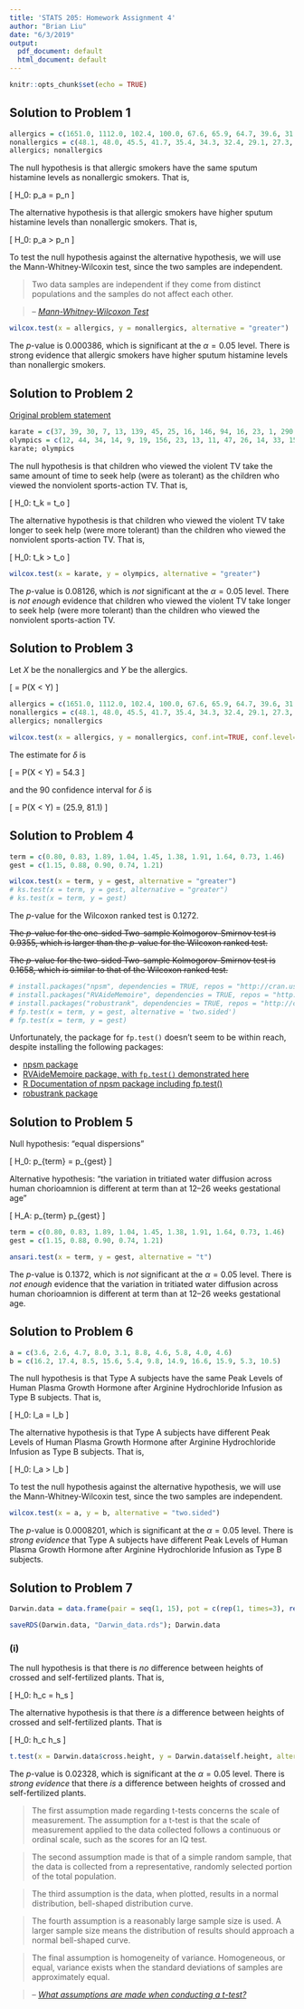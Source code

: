 ```yaml
---
title: 'STATS 205: Homework Assignment 4'
author: "Brian Liu"
date: "6/3/2019"
output:
  pdf_document: default
  html_document: default
---
```


```r
knitr::opts_chunk$set(echo = TRUE)
```

## Solution to Problem 1

```r
allergics = c(1651.0, 1112.0, 102.4, 100.0, 67.6, 65.9, 64.7, 39.6, 31.0)
nonallergics = c(48.1, 48.0, 45.5, 41.7, 35.4, 34.3, 32.4, 29.1, 27.3, 18.9, 6.6, 5.2, 4.7)
allergics; nonallergics
```

The null hypothesis is that allergic smokers have the same sputum histamine levels as nonallergic smokers. That is,

\[
    H_0: p_a = p_n
\]

The alternative hypothesis is that allergic smokers have higher sputum histamine levels than nonallergic smokers. That is,

\[
    H_0: p_a > p_n
\]

To test the null hypothesis against the alternative hypothesis, we will use the Mann-Whitney-Wilcoxin test, since the two samples are independent.

>Two data samples are independent if they come from distinct populations and the samples do not affect each other.

>-- <cite>[Mann-Whitney-Wilcoxon Test][1]</cite>

[1]:http://www.r-tutor.com/elementary-statistics/non-parametric-methods/mann-whitney-wilcoxon-test

```r
wilcox.test(x = allergics, y = nonallergics, alternative = "greater")
```

The $p$-value is $0.000386$, which is significant at the $\alpha = 0.05$ level. There is strong evidence that allergic smokers have higher sputum histamine levels than nonallergic smokers.

## Solution to Problem 2

[Original problem statement](https://i.imgur.com/WXQHBJ9.png)

```r
karate = c(37, 39, 30, 7, 13, 139, 45, 25, 16, 146, 94, 16, 23, 1, 290, 169, 62, 145, 36, 20, 13)
olympics = c(12, 44, 34, 14, 9, 19, 156, 23, 13, 11, 47, 26, 14, 33, 15, 62, 5, 8, 0, 154, 146)
karate; olympics
```

The null hypothesis is that children who viewed the violent TV take the same amount of time to seek help (were as tolerant) as the children who viewed the nonviolent sports-action TV. That is, 

\[
    H_0: t_k = t_o
\]

The alternative hypothesis is that children who viewed the violent TV take longer to seek help (were more tolerant) than the children who viewed the nonviolent sports-action TV. That is,

\[
    H_0: t_k > t_o
\]

```r
wilcox.test(x = karate, y = olympics, alternative = "greater")
```

The $p$-value is $0.08126$, which is *not* significant at the $\alpha = 0.05$ level. There is *not enough* evidence that children who viewed the violent TV take longer to seek help (were more tolerant) than the children who viewed the nonviolent sports-action TV.

## Solution to Problem 3

Let $X$ be the nonallergics and $Y$ be the allergics.

\[
    \delta = P(X < Y)
\]


```r
allergics = c(1651.0, 1112.0, 102.4, 100.0, 67.6, 65.9, 64.7, 39.6, 31.0)
nonallergics = c(48.1, 48.0, 45.5, 41.7, 35.4, 34.3, 32.4, 29.1, 27.3, 18.9, 6.6, 5.2, 4.7)
allergics; nonallergics

wilcox.test(x = allergics, y = nonallergics, conf.int=TRUE, conf.level=.90)
```

<!-- The $p$-value stands for how likely the sample data would occur, assuming that the null hypothesis (that allergic smokers have the same sputum histamine levels as nonallergic smokers, or $H_0: p_a = p_n$) is true.
 -->

 <!-- >Recall that the p-value is defined as the probability of getting data as extreme as the observed data when the null hypothesis is true.

 >--<cite>[Introduction to Permutation Tests][3]</cite> -->

[3]:https://rcompanion.org/handbook/K_01.html

The estimate for $\delta$ is

\[
    \hat{\delta} = P(X < Y) = 54.3
\]

and the $90%$ confidence interval for $\delta$ is

\[
    \hat{\delta} = P(X < Y) = (25.9, 81.1)
\]


## Solution to Problem 4

```r
term = c(0.80, 0.83, 1.89, 1.04, 1.45, 1.38, 1.91, 1.64, 0.73, 1.46)
gest = c(1.15, 0.88, 0.90, 0.74, 1.21)

wilcox.test(x = term, y = gest, alternative = "greater")
# ks.test(x = term, y = gest, alternative = "greater")
# ks.test(x = term, y = gest)
```

The $p$-value for the Wilcoxon ranked test is $0.1272$.

~~The $p$-value for the one-sided Two-sample Kolmogorov-Smirnov test is $0.9355$, which is larger than the $p$-value for the Wilcoxon ranked test.~~

~~The $p$-value for the two-sided  Two-sample Kolmogorov-Smirnov test is $0.1658$, which is similar to that of the Wilcoxon ranked test.~~

```r
# install.packages("npsm", dependencies = TRUE, repos = "http://cran.us.r-project.org")
# install.packages("RVAideMemoire", dependencies = TRUE, repos = "http://cran.us.r-project.org")
# install.packages("robustrank", dependencies = TRUE, repos = "http://cran.us.r-project.org")
# fp.test(x = term, y = gest, alternative = 'two.sided')
# fp.test(x = term, y = gest)
```

Unfortunately, the package for `fp.test()` doesn't seem to be within reach, despite installing the following packages:

- [npsm package](https://cran.r-project.org/web/packages/npsm/index.html)
- [RVAideMemoire package, with `fp.test()` demonstrated here](https://rdrr.io/cran/RVAideMemoire/man/fp.test.html)
- [R Documentation of npsm package including fp.test()](https://www.rdocumentation.org/packages/npsm/versions/0.5/topics/fp.test)
- [robustrank package](https://cran.r-project.org/web/packages/robustrank/robustrank.pdf)

## Solution to Problem 5

Null hypothesis: "equal dispersions"

\[
    H_0: p_{term} = p_{gest}
\]

Alternative hypothesis: "the variation in tritiated water diffusion across human chorioamnion is different at term than at 12–26 weeks gestational age"

\[
    H_A: p_{term} \neq p_{gest}
\]

```r
term = c(0.80, 0.83, 1.89, 1.04, 1.45, 1.38, 1.91, 1.64, 0.73, 1.46)
gest = c(1.15, 0.88, 0.90, 0.74, 1.21)

ansari.test(x = term, y = gest, alternative = "t")
```

The $p$-value is $0.1372$, which is *not* significant at the $\alpha = 0.05$ level. There is *not enough* evidence that the variation in tritiated water diffusion across human chorioamnion is different at term than at 12–26 weeks gestational age.

## Solution to Problem 6

```r
a = c(3.6, 2.6, 4.7, 8.0, 3.1, 8.8, 4.6, 5.8, 4.0, 4.6)
b = c(16.2, 17.4, 8.5, 15.6, 5.4, 9.8, 14.9, 16.6, 15.9, 5.3, 10.5)
```

The null hypothesis is that Type A subjects have the same Peak Levels of Human Plasma Growth Hormone after Arginine Hydrochloride Infusion as Type B subjects. That is,

\[
    H_0: l_a = l_b
\]

The alternative hypothesis is that Type A subjects have different Peak Levels of Human Plasma Growth Hormone after Arginine Hydrochloride Infusion as Type B subjects. That is,

\[
    H_0: l_a > l_b
\]

To test the null hypothesis against the alternative hypothesis, we will use the Mann-Whitney-Wilcoxin test, since the two samples are independent.

```r
wilcox.test(x = a, y = b, alternative = "two.sided")
```

The $p$-value is $0.0008201$, which is significant at the $\alpha = 0.05$ level. There is *strong evidence* that Type A subjects have different Peak Levels of Human Plasma Growth Hormone after Arginine Hydrochloride Infusion as Type B subjects.

## Solution to Problem 7

```r

Darwin.data = data.frame(pair = seq(1, 15), pot = c(rep(1, times=3), rep(2, times = 3), rep(3, times = 5), rep(4, times = 4)), cross.height = c(23.500, 12.000, 21.00, 22.000, 19.125, 21.500, 22.125, 20.375, 18.250, 21.625, 23.250, 21.000, 22.125, 23.000, 12.000), self.height = c(17.375, 20.375,20.000, 20.000, 18.375, 18.625, 18.625, 15.250, 16.500, 18.000, 16.250, 18.000, 12.750, 15.500, 18.000))

saveRDS(Darwin.data, "Darwin_data.rds"); Darwin.data
```

### (i)

The null hypothesis is that there is *no* difference between heights of crossed and self-fertilized plants. That is,

\[
    H_0: h_c = h_s
\]

The alternative hypothesis is that there *is* a difference between heights of crossed and self-fertilized plants. That is

\[
    H_0: h_c \neq h_s
\]

```r
t.test(x = Darwin.data$cross.height, y = Darwin.data$self.height, alternative = "two.sided")
```

The $p$-value is $0.02328$, which is significant at the $\alpha = 0.05$ level. There is *strong evidence* that there *is* a difference between heights of crossed and self-fertilized plants.

>The first assumption made regarding t-tests concerns the scale of measurement. The assumption for a t-test is that the scale of measurement applied to the data collected follows a continuous or ordinal scale, such as the scores for an IQ test.

>The second assumption made is that of a simple random sample, that the data is collected from a representative, randomly selected portion of the total population.

>The third assumption is the data, when plotted, results in a normal distribution, bell-shaped distribution curve.

>The fourth assumption is a reasonably large sample size is used. A larger sample size means the distribution of results should approach a normal bell-shaped curve.

>The final assumption is homogeneity of variance. Homogeneous, or equal, variance exists when the standard deviations of samples are approximately equal.

>-- <cite>[What assumptions are made when conducting a t-test?][2]</cite>

[2]:https://www.investopedia.com/ask/answers/073115/what-assumptions-are-made-when-conducting-ttest.asp

